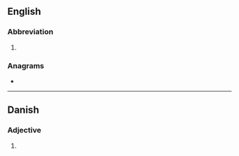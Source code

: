 {{also|skt}}
==English==

===Abbreviation===
{{rfc-header|Abbreviation}}
{{en-abbr}}

# {{abbreviation of|Sanskrit|lang=en}}

===Anagrams===
* {{anagrams|en|tks|tsk}}

----

==Danish==

===Adjective===
{{head|da|adjective}}

# {{abbreviation of|Sankt|lang=da}} {{l|en|St}}